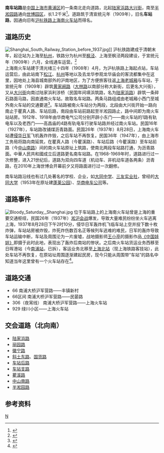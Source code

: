 {{Infobox China Road
|路牌类型=Shanghai
|中文道路名称= 南车站路
|走向1=北
|走向2=南
|走向1(E)=N
|道路英文名=Nanchezhan Rd
|走向2(E)=S
|图片=
|图片说明=
|道路属性= 普通道路
|道路总长度= 1.2
|车速限制=
|行车线数量= 
|所在地区= [[上海市|上海市]][[黄浦区|黄浦区]]
|起点= [[陆家浜路|陆家浜路]]
|终点= [[半淞园路|半淞园路]]
|道路命名日期= 
|命名缘由= 旧[[沪杭铁路|沪杭铁路]][[上海南站_(1937年以前)|上海南火车站]]
|道路旧名= 车站路
|道路动工日期=
|通车日期=1909年
|路段主要建筑=[[大同中学|大同中学]]<br>[[蓬莱公园|蓬莱公园]]
}}
'''南车站路'''是[[中国|中国]][[上海市|上海市]][[黄浦区|黄浦区]]的一条南北走向道路，北起[[陆家浜路|陆家浜路]][[大兴街|大兴街]]，南至[[半淞园路|半淞园路]]通向[[中国2010年上海世界博览会|世博园区]]，长1.2千米<ref>{{Cite web |url=http://www.shtong.gov.cn/newsite/node2/node4/node2249/nanshi/node44611/node44613/node63226/userobject1ai51085.html |title=上海市地方志 区县志 >> 区志 >> 南市区志 >> 第二十四编市政建设 >> 第一章道路 >> 节 |accessdate=2019-04-20 |archive-date=2016-03-26 |archive-url=https://web.archive.org/web/20160326123608/http://www.shtong.gov.cn/Newsite/node2/node4/node2249/nanshi/node44611/node44613/node63226/userobject1ai51085.html |dead-url=no }}</ref>。道路筑于清宣统元年（1909年），旧名'''车站路'''，因通向旧有[[沪杭铁路|沪杭铁路]][[上海南站_(1937年以前)|上海南火车站]]而得名。
== 道路历史 ==
[[File:Shanghai_South_Railway_Station_before_1937.jpg|thumb]]]]
沪杭铁路建成于清朝末年，起讫站为上海至[[杭州|杭州]]，铁路分为杭州至[[枫泾|枫泾]]、上海至枫泾两段建设，于宣统元年（1909年）六月，全线通车运营。<ref>{{Cite web |url=http://www.shtong.gov.cn/newsite/node2/node2245/node68716/node68721/node68756/node68828/userobject1ai66529.html |title=上海市地方志 专业志 >> 上海铁路志 >> 第一篇铁路建设 >> 第三章沪杭铁路 >> 节 |accessdate=2019-04-20 |archive-date=2016-04-27 |archive-url=https://web.archive.org/web/20160427144741/http://www.shtong.gov.cn/Newsite/node2/node2245/node68716/node68721/node68756/node68828/userobject1ai66529.html |dead-url=no }}</ref>
<br>上海南火车站建于清光绪三十四年（1908年）4月，为沪杭铁路上海起点站，车站运营后，由此站南下[[松江|松江]]、[[杭州|杭州]]等地以及去龙华参观龙华庙会的客流都集中在这里，因地处上海县城南部外的沪南地区，为了方便旅客往返[[上海老城厢|上海老城厢]]与车站，于宣统元年（1909年）辟筑[[黄家阙路|黄家阙路]]（[[大林路|大林路]]以南部分称大新街，后更名大兴街），又从[[大兴街|大兴街]]向南过陆家浜利涉桥（民国年间填浜筑路，名为[[陆家浜路|陆家浜路]]）辟筑一条碎石路面马路，因直通南火车站，故取名车站路。两条马路组成由老城厢小西门至城外南火车站的交通要道<ref>{{Cite web |url=http://www.shtong.gov.cn/newsite/node2/node71994/node71995/node72000/node72014/userobject1ai77396.html |title=上海市地方志 特色志 >> 上海名街志 >> 四、历史名街 >> 节 |accessdate=2019-01-16 |archive-date=2013-12-18 |archive-url=https://web.archive.org/web/20131218134731/http://www.shtong.gov.cn/newsite/node2/node71994/node71995/node72000/node72014/userobject1ai77396.html |dead-url=no }}</ref>。车站路被南火车站分为两段，北段由大兴街开始一路向南止于瞿真人路、车站后路，南段由车站前路起至半淞园路止，路中间即为南火车站站房。1912年、1918年由华商电气公司分别开辟小东门——南火车站的1路有轨电车以及老西门——高昌庙的4路有轨电车行驶车站路并经过南火车站。民国16年（1927年），车站路改铺煤沥青路面。民国26年（1937年）8月28日，上海南火车站遭[[侵华日军|侵华日军]]飞机轰炸炸毁，之后车站不再恢复。民国36年（1947年），由上海市工务局将路向南延筑，在瞿真人路（今瞿溪路）、车站后路（今瞿溪路）至车站前路（今[[中山南路|中山南路]]）间的南火车站原址上筑路，使南北两段车站路打通，为沥青路面。中華人民共和國成立后道路更名南车站路。在1968-1969年时，道路进行过一次修整，进入21世纪后，道路为双向四车道（机动车、非机动车道各两条）沥青路，在2010年上海世博会开幕前夕又将路面进行过一次翻修。

南车站路沿线也有过几处著名的学校、企业，如[[大同中学|大同中学]]、[[三友实业社|三友实业社]]，曾经的[[大同大学_(上海)|大同大学]]（1953年在原址建[[蓬莱公园|蓬莱公园]]）、[[华商电车公司|华商电车公司]]等。

== 道路事件 ==
[[File:Bloody_Saturday,_Shanghai.jpg|thumb]]
位于车站路上的上海南火车站曾是上海的重要交通枢纽，民国26年（1937年）[[淞沪会战|淞沪会战]]爆发，导致大量难民纷纷坐火车逃离上海，1937年8月28日下午2时10分，侵华日军轰炸机飞临车站上空并投下数十枚炸弹，车站站房被炸毁，炸死炸伤数百名正等候列车逃难的难民，日军的轰炸导致车站运输中断，车站及周围沦为一片废墟，战地摄影师[[王小亭|王小亭]]的摄影作品[[中国娃娃_(摄影作品)|《中国娃娃》]]即摄于此时此地，表现出了轰炸后南站的惨状。之后南火车站货运业务西移至日晖港站（今[[南浦站_(上海市)|南浦站]]，已拆），客运业务北移至[[上海北站|上海北站]]（现上海铁路客技站），此处车站不再恢复，在原站址周围逐渐建起民房，现今只能从周围带“车站”的路名中知道当年这里曾有一个火车站存在<ref>{{Cite web |url=http://www.shtong.gov.cn/newsite/node2/node4/node2249/nanshi/node45054/node45058/node63260/userobject1ai51108.html |title=区县志 >> 区志 >> 南市区志 >> 第三十六编专记·附记 >> 二、附记 >> 节 |accessdate=2019-04-20 |archive-date=2016-04-26 |archive-url=https://web.archive.org/web/20160426053904/http://www.shtong.gov.cn/Newsite/node2/node4/node2249/nanshi/node45054/node45058/node63260/userobject1ai51108.html |dead-url=no }}</ref>。

== 道路交通 ==
*66  南浦大桥沪军营路——丰镇新村
*66区间  南浦大桥沪军营路——民晏路
*306（夜宵线）  南浦大桥沪军营路——上海火车站
*929  绿川小区——上海火车站

== 交会道路（北向南） ==
*[[陆家浜路|陆家浜路]]
*[[丽园路|丽园路]]
*[[徽宁路|徽宁路]]
*[[斜土东路|斜土东路]]、[[国货路|国货路]]
*[[车站后路|车站后路]]
*[[车站支路|车站支路]]
*[[瞿溪路|瞿溪路]]
*[[中山南路_(上海)|中山南路]]
*[[半淞园路|半淞园路]]

==参考资料==
{{reflist}}

[[Category:上海道路|N]]